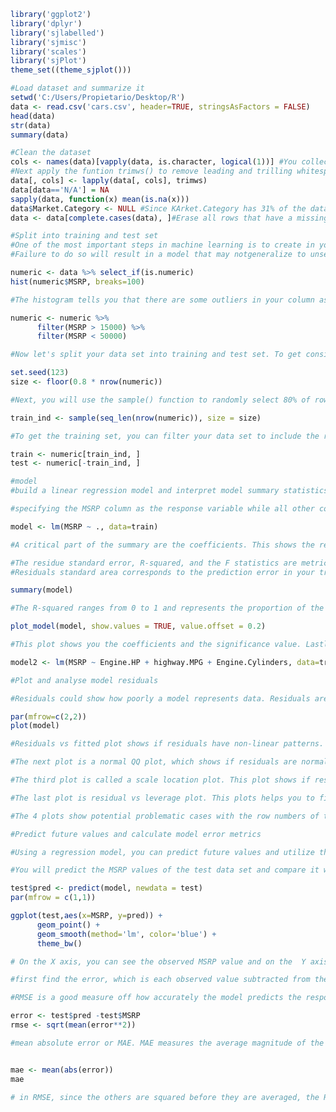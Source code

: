 ```{r}
library('ggplot2')
library('dplyr')
library('sjlabelled')
library('sjmisc')
library('scales')
library('sjPlot')
theme_set((theme_sjplot()))

#Load dataset and summarize it
setwd('C:/Users/Propietario/Desktop/R')
data <- read.csv('cars.csv', header=TRUE, stringsAsFactors = FALSE)
head(data)
str(data)
summary(data)

#Clean the dataset
cols <- names(data)[vapply(data, is.character, logical(1))] #You collect names of all columns that returned  TRUE to the function is.character.
#Next apply the funtion trimws() to remove leading and trilling whitespaces in this character columns
data[, cols] <- lapply(data[, cols], trimws)
data[data=='N/A'] = NA
sapply(data, function(x) mean(is.na(x)))
data$Market.Category <- NULL #Since KArket.Category has 31% of the data missing, its erased
data <- data[complete.cases(data), ]#Erase all rows that have a missing value

#Split into training and test set
#One of the most important steps in machine learning is to create in your model on a training set that is separate and distinct from the test set for which you will gauge its accuracy.
#Failure to do so will result in a model that may notgeneralize to unseen or future data set.

numeric <- data %>% select_if(is.numeric)
hist(numeric$MSRP, breaks=100)

#The histogram tells you that there are some outliers in your column as the majority of cars have the price in this region. These outliers can cause issues in your model. So you can filter your data set to include cars with price range between 15,000 and 50,000.

numeric <- numeric %>% 
      filter(MSRP > 15000) %>% 
      filter(MSRP < 50000)

#Now let's split your data set into training and test set. To get consistent results and to make sure your partitions are reproducible, you set the seed to any integer. Next, you will select 80% of your data set as training and remaining 20% as test. To do so, you will get the number of rows that account for 80%.

set.seed(123)
size <- floor(0.8 * nrow(numeric))

#Next, you will use the sample() function to randomly select 80% of rows from your data set and store the row numbers or indices.

train_ind <- sample(seq_len(nrow(numeric)), size = size)

#To get the training set, you can filter your data set to include the row numbers. To get the test set, you can filter your data set to ignore the row numbers.

train <- numeric[train_ind, ]
test <- numeric[-train_ind, ]

#model
#build a linear regression model and interpret model summary statistics. A linear regression model is a model that assumes a linear relationship between the predictors and the response variable. This means that the response variable can be calculated from a linear combination of the predictors.

#specifying the MSRP column as the response variable while all other columns (represented by dot, .) are predictors.

model <- lm(MSRP ~ ., data=train)

#A critical part of the summary are the coefficients. This shows the regression beta coefficients and their statistical significance. Predictor variables that are significantly associated with outcome variable are marked by stars. The higher the number of stars, the most significant predictors are.

#The residue standard error, R-squared, and the F statistics are metrics that are used to check how well the model fits to your data.
#Residuals standard area corresponds to the prediction error in your training set and represents roughly the average difference between the observed values and the predicted values by the model. In this model, the residue standard error is 5495. That means on average, you can expect a deviation of 5495 in the price prediction.

summary(model)

#The R-squared ranges from 0 to 1 and represents the proportion of the variation in the response variable that can be explained by the model predictor variables. The higher the R squared value, the better the model is. However, a problem with the R-squared is that it will always increase when more predictors are added to the model even if those predictors are only weakly associated with the outcome or the response variable. A solution is to adjust the R-squared value by taking into account the number of predictor variables. The adjustment in the adjusted R-squared value in the summary output is a correction for the number of predictor variables included in the model. So you mainly considere the adjusted R-squared value. Your value is 0.59 which is good. The F statistic gives the overall significance of the model. It assesses whether at least one predictor value or variable has a non zero coefficient. The P-value of less than 10 to the power -16 shows that the model is highly significant. You can also plot the estimates for a better visual interpretation.

plot_model(model, show.values = TRUE, value.offset = 0.2)

#This plot shows you the coefficients and the significance value. Lastly, you can build a linear regression model by explicitly specifying the predictors that you want. For example, you may wish to include only three predictors rather than all from your numeric dataset

model2 <- lm(MSRP ~ Engine.HP + highway.MPG + Engine.Cylinders, data=train)

#Plot and analyse model residuals

#Residuals could show how poorly a model represents data. Residuals are leftover values of the response variable after a fitting a model to data and they could reveal unexplained patterns in the data by the fitted model. Using this information, not only could you check if linear regression assumptions are met, but you could improve your model as well.

par(mfrow=c(2,2))
plot(model)

#Residuals vs fitted plot shows if residuals have non-linear patterns. Fitted values are on the X axis and the residuals (that is, how far the fitted values are from the observed values) are on the Y axis. There could be a non linear relationship between predictor variables and the response variable, and the pattern could show up in this plot if the model doesn't capture the non-linear relationship. If you find equally spaced residuals around the horizontal line without distinct patterns, that is a good indication you don't have non linear relationships. In your plot you don't see any distinctive patterns.

#The next plot is a normal QQ plot, which shows if residuals are normally distributed. Do the residuals follow a straight line, or do they deviate severely? It's good if residuals are lined well on the straight dashed line, but in reality, you will see some deviations. In your plot you don't see much deviation until towards the end, where some data points are deviating. Pause your video and interpret these plots yourself.

#The third plot is called a scale location plot. This plot shows if residuals are spread equally along the ranges of predictors. This is how you can check the assumption of equal variance. It's good if you see a horizontal line with equally or randomly spread points. In your model the residuals appear randomly spread.

#The last plot is residual vs leverage plot. This plots helps you to find influential cases in your data set. These cases could be extreme cases against the regression line and can alter the results if you exclude them from your model. In this plot, patterns are not relevant. You should watch out for outlying values at the upper right corner or the lower right corner. Those spots are the places where the cases can be influential against the regression line. Look for cases outside of a dash line, the Cook's distance. When cases are outside of the Cook's distance, meaning they have high Cook's distance scores, the cases are influential to the regression results. In your model, you can see observation number 6519 and 6522 are far beyond the Cook's distance lines. These are influential cases and will alter your model if you remove them.

#The 4 plots show potential problematic cases with the row numbers of the data in your data set.  If some cases are identified across all 4 plots, you might want to take a closer look at them. Is there anything special about those points? Or could they just be simply errors in data entry? Your current model might not be the best way to understand your data, and you may need to revisit the model building step. You can try including or excluding predictors and see if the diagnostic plots improve.

#Predict future values and calculate model error metrics

#Using a regression model, you can predict future values and utilize these predictions in your business. For example, these predictions could be the number of sales in the next month or the amount of rain to fall tomorrow. Using the predictive values and the observed values, you can also assess your model's performance and calculate error metrics such as mean absolute error and root mean squared error.

#You will predict the MSRP values of the test data set and compare it with the observed MSRP values. You can use the predict() function with the parameters - model and test data. You are storing the predicted values in a new column called pred in the test data set. Next, you can plot the predicted and observed MSRP values using ggplot.

test$pred <- predict(model, newdata = test)
par(mfrow = c(1,1))

ggplot(test,aes(x=MSRP, y=pred)) +
      geom_point() +
      geom_smooth(method='lm', color='blue') +
      theme_bw()

# On the X axis, you can see the observed MSRP value and on the  Y axis it, the predicted values. The blue line is a regression line between the predicted and observed values.

#first find the error, which is each observed value subtracted from the respective predicted value.

#RMSE is a good measure off how accurately the model predicts the response and it is the most important criteria for fit if the main purpose of the model is prediction. Your model's RMSE alue is 5546 which is fine, given that the  range of your MSRP value in your data set is between 15,000 and 50,000.

error <- test$pred -test$MSRP
rmse <- sqrt(mean(error**2))

#mean absolute error or MAE. MAE measures the average magnitude of the errors in your predictions without considering their direction. Your model's, mean absolute error is 4401 which means that on average you would expect an error magnitude of 4401 in your predictions. This error can either be positive or negative.


mae <- mean(abs(error))
mae

# in RMSE, since the others are squared before they are averaged, the RMSE gives a relatively high weight to large errors. This means the RMSE should be more useful when large errors are particularly undesirable. But from an interpretation standpoint, mean absolute error is better.








```

